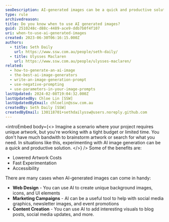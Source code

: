 ```yaml
---
seoDescription: AI-generated images can be a quick and productive solution for unique artwork, lowering costs, and accelerating experimentation, making it an accessible tool for web design, marketing campaigns, and content creation.
type: rule
archivedreason:
title: Do you know when to use AI generated images?
guid: 2510248c-d88c-4489-ace9-ddb7b0f4f107
uri: when-to-use-ai-generated-images
created: 2023-06-30T06:16:15.000Z
authors:
  - title: Seth Daily
    url: https://www.ssw.com.au/people/seth-daily/
  - title: Ulysses Maclaren
    url: https://www.ssw.com.au/people/ulysses-maclaren/
related:
  - how-to-generate-an-ai-image
  - the-best-ai-image-generators
  - write-an-image-generation-prompt
  - use-negative-prompting
  - use-parameters-in-your-image-prompts
lastUpdated: 2024-02-08T19:04:32.000Z
lastUpdatedBy: Chloe Lin [SSW]
lastUpdatedByEmail: chloelin@ssw.com.au
createdBy: Seth Daily [SSW]
createdByEmail: 130118701+sethdailyssw@users.noreply.github.com
---
```


<introEmbed
  body={<>
Imagine a scenario where your project requires unique artwork, but you're working with a tight budget or limited time. You don't have much bandwith to brainstorm artwork or search for what you need. In situations like this, experimenting with AI image generation can be a quick and productive solution.
  </>}
/>
Some of the benefits are:

- Lowered Artwork Costs
- Fast Experimentation
- Accessibility

<youtubeEmbed url="https://www.youtube.com/embed/nYqeHIRKboM" description="Video: A first look at Midjourney 5 and the ethics of AI image tech (3 min)" />

There are many cases when AI-generated images can come in handy:

- **Web Design** - You can use AI to create unique background images, icons, and UI elements
- **Marketing Campaigns** - AI can be a useful tool to help with social media graphics, newsletter images, and event promotions
- **Content Creation** - You can use AI to add interesting visuals to blog posts, social media updates, and more.
